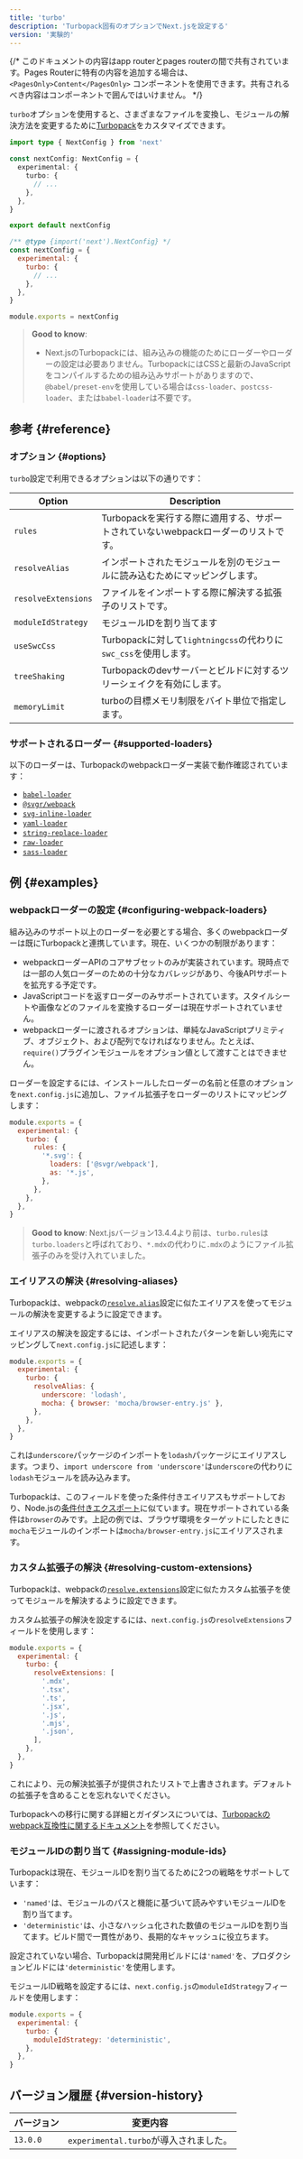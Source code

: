 ```yaml
---
title: 'turbo'
description: 'Turbopack固有のオプションでNext.jsを設定する'
version: '実験的'
---
```


{/* このドキュメントの内容はapp routerとpages routerの間で共有されています。Pages Routerに特有の内容を追加する場合は、 `<PagesOnly>Content</PagesOnly>` コンポーネントを使用できます。共有されるべき内容はコンポーネントで囲んではいけません。 */}

`turbo`オプションを使用すると、さまざまなファイルを変換し、モジュールの解決方法を変更するために[Turbopack](/docs/architecture/turbopack)をカスタマイズできます。

<Tabs>
<TabItem value="ts" label="TypeScript">

```ts title="next.config.ts" switcher
import type { NextConfig } from 'next'

const nextConfig: NextConfig = {
  experimental: {
    turbo: {
      // ...
    },
  },
}

export default nextConfig
```

</TabItem>
<TabItem value="js" label="JavaScript">

```js title="next.config.js" switcher
/** @type {import('next').NextConfig} */
const nextConfig = {
  experimental: {
    turbo: {
      // ...
    },
  },
}

module.exports = nextConfig
```

</TabItem>
</Tabs>

> **Good to know**:
>
> - Next.jsのTurbopackには、組み込みの機能のためにローダーやローダーの設定は必要ありません。TurbopackにはCSSと最新のJavaScriptをコンパイルするための組み込みサポートがありますので、`@babel/preset-env`を使用している場合は`css-loader`、`postcss-loader`、または`babel-loader`は不要です。

## 参考 {#reference}

### オプション {#options}

`turbo`設定で利用できるオプションは以下の通りです：

| Option              | Description                                                                        |
| ------------------- | ---------------------------------------------------------------------------------- |
| `rules`             | Turbopackを実行する際に適用する、サポートされていないwebpackローダーのリストです。 |
| `resolveAlias`      | インポートされたモジュールを別のモジュールに読み込むためにマッピングします。       |
| `resolveExtensions` | ファイルをインポートする際に解決する拡張子のリストです。                           |
| `moduleIdStrategy`  | モジュールIDを割り当てます                                                         |
| `useSwcCss`         | Turbopackに対して`lightningcss`の代わりに`swc_css`を使用します。                   |
| `treeShaking`       | Turbopackのdevサーバーとビルドに対するツリーシェイクを有効にします。               |
| `memoryLimit`       | turboの目標メモリ制限をバイト単位で指定します。                                    |

### サポートされるローダー {#supported-loaders}

以下のローダーは、Turbopackのwebpackローダー実装で動作確認されています：

- [`babel-loader`](https://www.npmjs.com/package/babel-loader)
- [`@svgr/webpack`](https://www.npmjs.com/package/@svgr/webpack)
- [`svg-inline-loader`](https://www.npmjs.com/package/svg-inline-loader)
- [`yaml-loader`](https://www.npmjs.com/package/yaml-loader)
- [`string-replace-loader`](https://www.npmjs.com/package/string-replace-loader)
- [`raw-loader`](https://www.npmjs.com/package/raw-loader)
- [`sass-loader`](https://www.npmjs.com/package/sass-loader)

## 例 {#examples}

### webpackローダーの設定 {#configuring-webpack-loaders}

組み込みのサポート以上のローダーを必要とする場合、多くのwebpackローダーは既にTurbopackと連携しています。現在、いくつかの制限があります：

- webpackローダーAPIのコアサブセットのみが実装されています。現時点では一部の人気ローダーのための十分なカバレッジがあり、今後APIサポートを拡充する予定です。
- JavaScriptコードを返すローダーのみサポートされています。スタイルシートや画像などのファイルを変換するローダーは現在サポートされていません。
- webpackローダーに渡されるオプションは、単純なJavaScriptプリミティブ、オブジェクト、および配列でなければなりません。たとえば、`require()`プラグインモジュールをオプション値として渡すことはできません。

ローダーを設定するには、インストールしたローダーの名前と任意のオプションを`next.config.js`に追加し、ファイル拡張子をローダーのリストにマッピングします：

```js title="next.config.js"
module.exports = {
  experimental: {
    turbo: {
      rules: {
        '*.svg': {
          loaders: ['@svgr/webpack'],
          as: '*.js',
        },
      },
    },
  },
}
```

> **Good to know**: Next.jsバージョン13.4.4より前は、`turbo.rules`は`turbo.loaders`と呼ばれており、`*.mdx`の代わりに`.mdx`のようにファイル拡張子のみを受け入れていました。

### エイリアスの解決 {#resolving-aliases}

Turbopackは、webpackの[`resolve.alias`](https://webpack.js.org/configuration/resolve/#resolvealias)設定に似たエイリアスを使ってモジュールの解決を変更するように設定できます。

エイリアスの解決を設定するには、インポートされたパターンを新しい宛先にマッピングして`next.config.js`に記述します：

```js title="next.config.js"
module.exports = {
  experimental: {
    turbo: {
      resolveAlias: {
        underscore: 'lodash',
        mocha: { browser: 'mocha/browser-entry.js' },
      },
    },
  },
}
```

これは`underscore`パッケージのインポートを`lodash`パッケージにエイリアスします。つまり、`import underscore from 'underscore'`は`underscore`の代わりに`lodash`モジュールを読み込みます。

Turbopackは、このフィールドを使った条件付きエイリアスもサポートしており、Node.jsの[条件付きエクスポート](https://nodejs.org/docs/latest-v18.x/api/packages.html#conditional-exports)に似ています。現在サポートされている条件は`browser`のみです。上記の例では、ブラウザ環境をターゲットにしたときに`mocha`モジュールのインポートは`mocha/browser-entry.js`にエイリアスされます。

### カスタム拡張子の解決 {#resolving-custom-extensions}

Turbopackは、webpackの[`resolve.extensions`](https://webpack.js.org/configuration/resolve/#resolveextensions)設定に似たカスタム拡張子を使ってモジュールを解決するように設定できます。

カスタム拡張子の解決を設定するには、`next.config.js`の`resolveExtensions`フィールドを使用します：

```js title="next.config.js"
module.exports = {
  experimental: {
    turbo: {
      resolveExtensions: [
        '.mdx',
        '.tsx',
        '.ts',
        '.jsx',
        '.js',
        '.mjs',
        '.json',
      ],
    },
  },
}
```

これにより、元の解決拡張子が提供されたリストで上書きされます。デフォルトの拡張子を含めることを忘れないでください。

Turbopackへの移行に関する詳細とガイダンスについては、[Turbopackのwebpack互換性に関するドキュメント](https://turbo.build/pack/docs/migrating-from-webpack)を参照してください。

### モジュールIDの割り当て {#assigning-module-ids}

Turbopackは現在、モジュールIDを割り当てるために2つの戦略をサポートしています：

- `'named'`は、モジュールのパスと機能に基づいて読みやすいモジュールIDを割り当てます。
- `'deterministic'`は、小さなハッシュ化された数値のモジュールIDを割り当てます。ビルド間で一貫性があり、長期的なキャッシュに役立ちます。

設定されていない場合、Turbopackは開発用ビルドには`'named'`を、プロダクションビルドには`'deterministic'`を使用します。

モジュールID戦略を設定するには、`next.config.js`の`moduleIdStrategy`フィールドを使用します：

```js title="next.config.js"
module.exports = {
  experimental: {
    turbo: {
      moduleIdStrategy: 'deterministic',
    },
  },
}
```

## バージョン履歴 {#version-history}

| バージョン | 変更内容                               |
| ---------- | -------------------------------------- |
| `13.0.0`   | `experimental.turbo`が導入されました。 |
